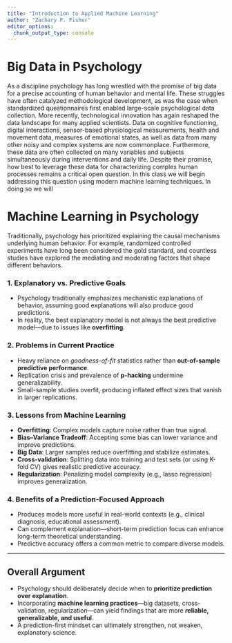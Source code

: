 ```yaml
---
title: "Introduction to Applied Machine Learning"
author: "Zachary F. Fisher" 
editor_options: 
  chunk_output_type: console
---
```



# Big Data in Psychology

As a discipline psychology has long wrestled with the promise of big data for a precise accounting of human behavior and mental life. These struggles have often catalyzed methodological development, as was the case when standardized questionnaires first enabled large-scale psychological data collection. More recently, technological innovation has again reshaped the data landscape for many applied scientists. Data on cognitive functioning, digital interactions, sensor-based physiological measurements, health and movement data, measures of emotional states, as well as data from many other noisy and complex systems are now commonplace. Furthermore, these data are often collected on many variables and subjects simultaneously during interventions and daily life. Despite their promise, how best to leverage these data for characterizing complex human processes remains a critical open question. In this class we will begin addressing this question using modern machine learning techniques. In doing so we will  


# Machine Learning in Psychology

Traditionally, psychology has prioritized explaining the causal mechanisms underlying human behavior. For example, randomized controlled experiments have long been considered the gold standard, and countless studies have explored the mediating and moderating factors that shape different behaviors.

### 1. Explanatory vs. Predictive Goals
- Psychology traditionally emphasizes mechanistic explanations of behavior, assuming good explanations will also produce good predictions.
- In reality, the best explanatory model is not always the best predictive model—due to issues like **overfitting**.

### 2. Problems in Current Practice
- Heavy reliance on *goodness-of-fit* statistics rather than **out-of-sample predictive performance**.
- Replication crisis and prevalence of **p-hacking** undermine generalizability.
- Small-sample studies overfit, producing inflated effect sizes that vanish in larger replications.

### 3. Lessons from Machine Learning
- **Overfitting**: Complex models capture noise rather than true signal.
- **Bias–Variance Tradeoff**: Accepting some bias can lower variance and improve predictions.
- **Big Data**: Larger samples reduce overfitting and stabilize estimates.
- **Cross-validation**: Splitting data into training and test sets (or using K-fold CV) gives realistic predictive accuracy.
- **Regularization**: Penalizing model complexity (e.g., lasso regression) improves generalization.

### 4. Benefits of a Prediction-Focused Approach
- Produces models more useful in real-world contexts (e.g., clinical diagnosis, educational assessment).
- Can complement explanation—short-term prediction focus can enhance long-term theoretical understanding.
- Predictive accuracy offers a common metric to compare diverse models.

---

## Overall Argument
- Psychology should deliberately decide when to **prioritize prediction over explanation**.
- Incorporating **machine learning practices**—big datasets, cross-validation, regularization—can yield findings that are more **reliable, generalizable, and useful**.
- A prediction-first mindset can ultimately strengthen, not weaken, explanatory science.



<!-- Graph theory and network analysis are often used interchangeably. Past literature may draw the line between graphs and networks by whether or not they "touch" real data. Others (e.g., [Barnes & Harary, 1983)](https://www.sciencedirect.com/science/article/pii/0378873383900266) might suggest that graph theory is where improvements are made to the field and network analysis are where those theories go to die. -->

<!-- In this seminar, we will abide by the former set of arguments. Graphs will apply to the theoretical models we are working with and networks will be the models when applied to data. -->

<!-- # Graph Theory -->

<!-- Graph theory is a field of mathematics which focuses on the pairwise relations between objects. The fundamental components of any graph are the vertices and links. In network analysis, we may be more familiar with the terminology: "nodes" and "edges", respectively. -->

<!-- I do not care which you use. -->

<!-- Graphs--or networks--have been used extensively throughout history for simplifying the representation of complex systems into simpler problems. It is not necessarily the case that a graph should be an exact representation of a system. A link could be the amalgam of many interactions that lead to a net association between the vertices. The possibilities of graphs are endless because they are so genuinely simple. -->

<!-- In what follows, we will discuss a brief history of the theory of graphs and network analysis. -->

<!-- ## A Brief History -->

<!-- The history of graph theory is quite extensive. It's difficult to pinpoint the exact origins of when people began connecting circles with lines and calling them things; however, the general consensus is that Euler's solving of the "[Bridges of Königsberg](https://en.wikipedia.org/wiki/Seven_Bridges_of_K%C3%B6nigsberg)" problem in 1736 was the first formalism of graph theory. -->

<!-- Since then, graph theory and--by extension--network analysis has seen a dramatic rise in their implementation and development across various fields including \[but not limited to\]: -->

<!-- -   Mathematics -->
<!-- -   Statistical Physics -->
<!-- -   Biology -->
<!-- -   Computer Science -->
<!-- -   Sociology -->
<!-- -   Psychology -->

<!-- This course is designed around the formalisms of graph theory and its extensions into network interventions, attacks, and control. Likewise, we will discuss alternative forms and representations of networks that--to my knowledge--have not been sufficiently discussed in the field of psychology. -->

<!-- This means that the more recent work on "network theories in Psychology" *a la* regularized pairwise Markov random fields will not be a primary focus of the course; however, they will be covered to give everyone familiarity with the contemporary directions of psychological research. -->

<!-- My hope is that exposure to the broader field of graph theory and/or network analysis will encourage a greater deal of thought and scrutiny over applications of these techniques to data which may or may not be amenable to graph theoretical problems. -->

<!-- In this seminar, we are learning analytic techniques that may or may not align with our theories of the real world. Do not fall into the trap of thinking graphs apply to all possible questions. Graphs--like CFAs, SEMs, SSMs, or any other acronym--imply something about our real world. If those assumptions are not tenable, then the model is inappropriate. -->

<!-- To quote from Barnes & Harary (1983): -->

<!-- > "**The example given from psychology \[of Factor Analysis\] shows also how the growth of a social science can be distorted when its practioners become dominated not by empirical evidence but by a mathematical technique in which they assume a proprietary interest. Network analysts should be forewarned against this hazard.**" -->

<!-- ## Some Illustrative Examples -->

<!-- Before we dive into defining a graph or network, we can talk about networks in the real-world. Surely, many of us have been exposed to networks whether we were aware of them at the time or not. For instance, this website is one of many websites that exist on the internet which is one of humanities greatest \[or worst, your choice\] creations. Likewise, the internet is fundamentally a network: -->

<!-- ::: center -->
<!-- ![](images/Fig2.jpg){width="60%"} -->
<!-- ::: -->

<!-- There, we can find vertices \[websites\] and links representing whether the website in question connects to another website. One might expect a website like Google to have a lot of "links" or connections while this website likely has very few--if any--connections. -->

<!-- Laniakeia in Hawaiian means, "Immeasurable Heaven" and is the name for our local galactic supercluster; the neighborhood of our Milky Way and billions of other was created by [Tully et al., 2014](https://www.nature.com/articles/nature13674) to represent the "flow" of galaxies towards or away some basic of attraction. Galaxies that ultimately shared the same main attractor where ultimately lumped into the same galactic neighborhood as us. -->

<!-- ::: center -->
<!-- ![](images/Fig1.jpeg){width="60%"} -->
<!-- ::: -->

<!-- Likewise, very small things and systems can be treated as graphs. Work by [Steinway et al., 2014](https://aacrjournals.org/cancerres/article/74/21/5963/599330/Network-Modeling-of-TGF-Signaling-in) identified pathways which resulted in the activation of the Sonic Hedgehog (SHH) signaling pathway which is involved in tissue repair and directed cellular genesis. In their work, they constructed a Boolean network to model these interactions and found that SHH gets hijacked during the epithelial-to-mesenchymal transition (EMT) which contributes to cancer progression. Once hijacked, SHH drives the development of cancer by enabling cells to become more invasive and likely to spread. -->

<!-- ::: center -->
<!-- ![](images/Fig3.jpeg){width="60%"} -->
<!-- ::: -->

<!-- Over the past decade, the use of graphs and networks has exploded in the psychological sciences. Much of my own research involves the intersection of networks and dynamical models. [In one of my papers](https://www.tandfonline.com/doi/full/10.1080/10705511.2024.2429544), we investigated how the strength of relations between psychological symptoms varied depending on the sampling interval. -->

<!-- ::: center -->
<!-- ![](images/Fig4.png){width="90%"} -->
<!-- ::: -->

<!-- All that said, graphs are incredibly broad representations of complex, real-world systems. Despite the fact that they may not represent the true mathematical model which may have generated our data, they are still powerful tools for understanding, modeling, and "controlling" real-world systems. -->

<!-- ## Defining a Graph -->

<!-- We begin our own journey in graph theory/network analysis by introducing the basic formalisms and mathematical notation of graphs. -->

<!-- This section may be among the most mathematically dense components of this entire seminar. If you have trouble following along, that is okay. Imagine today's meeting as learning the language for graph theory. -->

<!-- As with any language, these things take time to settle and become familiar. My hope is that exposure to these specific terms early on will lead to a much easier time grasping difficult concepts later in the quarter. -->

<!-- Ask questions. Ask for examples. Begin discussion. These will help you and others in the course. -->

<!-- Let's begin! -->

<!-- The most basic form of a graph--referred to as a simple undirected graph--is given by: -->

<!-- $$G = (V,E)$$ -->

<!-- where: -->

<!-- -   $G$: the graph is given by -->
<!-- -   $V$, a set of vertices and -->
<!-- -   $E \subseteq \{\{x, y\} \mid x, y \in V \text{ and } x \neq y\}$ -->

<!-- The notation of $E$ may be a bit challenging for those without familiarity with mathematical notation. First, we'll break down the notation and then verbalize the notation of $E$: -->

<!-- -   $\subseteq$: subset -->
<!-- -   $\{\cdot_{1}, \cdot_{2}\}$: an unordered pair; a pair where the order of $\cdot_{1}$ and $\cdot_{2}$ does **not** matter -->
<!-- -   $x, y \in V$: $x$ and $y$ "in the set of" $V$ -->
<!-- -   $x \neq y$: $x$ cannot equal $y$ -->

<!-- So, we verbalize the notation of $E$ as: -->

<!-- > $E$ is a subset of all unordered pairs, $\{x, y\}$ such that $x$ and $y$ are elements from the set of vertices, $V$, and are not the same vertex (i.e., $x \neq y$). -->

<!-- Put another way, $E$ is the subset of $\{x,y\}$ pairs of vertices which are connected to one another. They are our links or edges.  -->

<!-- It's important to note that the way we define $E$ has a strong effect on the types of graphs we will be able to generate and study. -->

<!-- Further, we can identify some limits to $G$ just by looking at the expression of $E$. Namely, in the number of total links that may exist in $G$ given $V$. -->

<!-- ### Reflection 1. -->

<!-- What are the limits imposed on $E$ given $V$? -->

<!-- Let's solve this by defining a graph comprised of 3 vertices and creating a table or a **matrix**; a term we will define formally in the following section.  -->

<!-- Assume that forbidden links are set to $0.00$ and allowable links are set to $1.00$. Given that, which links would be set to $1.00$? Which would be $0.00$?  -->

<!-- $$ -->
<!-- \underset{p\times p}{\mathbf{A}} =  -->
<!-- \begin{bmatrix} -->
<!-- a_{11} & a_{12} & a_{13} \\ -->
<!-- a_{21} & a_{22} & a_{23} \\ -->
<!-- a_{31} & a_{32} & a_{33} -->
<!-- \end{bmatrix} -->
<!-- $$ -->



<!-- <details> -->

<!-- <summary>Answer.</summary> -->

<!-- For the matrix, the elements are configured as follows: -->

<!-- $$ -->
<!-- \underset{p\times p}{\mathbf{A}} =  -->
<!-- \begin{bmatrix} -->
<!-- 0 & a_{1} & a_{2} \\ -->
<!-- a_{1} & 0 & a_{3} \\ -->
<!-- a_{2} & a_{3} & 0 -->
<!-- \end{bmatrix} -->
<!-- $$ -->
<!-- Note that the diagonal elements are 0 because $x \neq y$ and "off-diagonal" elements are equal to one another. This is the matrix implied by the rules of an undirected simple graph. -->

<!-- The definition of $E$ has several constraints: -->

<!-- -   First that: $x \neq y$ -->
<!-- -   Second that: $\{x,y\}$ are **unordered** pairs; meaning $\{x,y\} = \{y,x\}$ -->

<!-- This means that vertices in $G$ may not link to themselves and that 2 vertices may be connected to one other only once. -->

<!-- For our $3\times 3$ table only 3 links can be drawn out of the $3\times 3 = 9$ possible. We can simplify this to say that there are $n\times n$ cells. -->

<!-- -   The diagonal part is one set of $n$ -->
<!-- -   The parts above and below the diagonal are $n\times (n - 1)$ -->

<!-- If we only want the lower cells, we can just divide by 2 and get: $\frac{n\times(n-1)}{2}$. -->

<!-- To get our $n$ for our graph, we need to know the total number of vertices which is given by $|V|$ or the "cardinality" of $V$. This is just a fancy way of expressing the size of the set. -->

<!-- Thus, we can derive the total number of **possible** links as: -->

<!-- $$|E|_{max} = \frac{|V|(|V|-1)}{2}$$ where: -->

<!-- -   $|\cdot|$ is the cadinality--or size--of $\cdot$ -->

<!-- This means that the maximum cardinality--or size--of $E$ is constrained by the cardinality of $V$ -->

<!-- </details> -->

<!-- This is good to know as it sets a foundation for questions down the road and adjustments we may want to make to the definition of $E$ to make it align better with our own theories.  -->

<!-- Let's move on to a simple visualization of a graph in the following section. -->

<!-- ## Visualization of an Undirected Graph -->

<!-- Here, we will define a graph, $G$, which--as discussed above--is defined by $V$ and $E$. We will define $G$ by: -->

<!-- -   $V = \{A, B, C\}$ -->
<!-- -   $E = \{\{A,B\}, \{B,C\}, \{A,C\}\}$ -->

<!-- This tells us that we have a graph with 3-vertices and 3-links. -->

<!-- This is equivalent to the following graph in $\texttt{R}$: -->

<!-- ```{r, message = FALSE} -->
<!-- # The "#" symbol is how you add comments into R code. -->
<!--   # Add this before any text to avoid running it and running into errors -->

<!-- # First, we'll install the igraph package if we haven't done so already -->
<!--   # install.packages("igraph") -->
<!-- # After installing a package, we have to "call it in" via the library() or require() functions -->
<!-- library(igraph) -->
<!-- edges = c("A", "B",  -->
<!--           "B", "C",  -->
<!--           "A", "C") -->
<!-- g = make_graph(edges = edges, directed = FALSE) -->
<!-- plot(g) -->
<!-- ``` -->

<!-- As we discussed earlier, the definition of $E$ forces an interpretation of the graph that may or may not be amenable to the types of graphs that you work with in your own work. -->

<!-- ### Reflection 2. -->

<!-- -   First, what complex systems do you think are appropriately modeled by non-directed connections with no self-loops? Try to play devil's advocate even if you disagree. -->
<!-- -   Other than the link limit, what other constraints are imposed upon $E$ that may not align with graphs we might encounter in real life? -->

<!-- For those who have seen or worked with networks before, what might be missing in the graph that might expect? -->

<!-- <details> -->

<!-- <summary>Answer.</summary> -->

<!-- -   Friendship networks could be defined as bidirectional; though, when two vertices [people] disagree then we may need more complex definitions of $E$ -->
<!-- -   The classic co-authorship networks -->
<!-- -   Electrical grids and road networks -->

<!-- By contrast, many graphs we typically work with may: -->

<!-- -   Have well-defined bidirectional connections -->
<!-- -   Possess self-loops -->
<!-- -   Have weighted values for links between vertices -->

<!-- </details> -->

<!-- These discussions and thoughts might then push us to redefine $E$ and identify alternative definitions which may better reflect our reality. -->

<!-- ## Extending Upon $E$ -->

<!-- As discussed, the structure of the graph, $G$, is affected quite strongly by the nature of $E$. We may choose to adjust the definition of it to obtain networks that may better represent real-world systems. -->

<!-- For instance, we might adjust $E$ to mean: -->

<!-- $$E \subseteq \{(\{x,y\},i) | x, y \in V, i \in \mathbb{N}\}$$ Here, $E$ is the set of edges where each edge is a tuple comprised of the unordered vertex pair $\{x,y\}$ and $i \in \mathbb{N}$. The index, $i$, takes on any form from all of the natural numbers and distinguishes multiple multiple links connectin the same pair of vertices. -->

<!-- We can note several things from this new expression for $E$. First, we have relaxed the self-loop restriction (i.e., $x \neq y$). This allows a vertex to connect to itself. -->

<!-- Second, we have added an identifier which represents the numbered link between a set of vertices. -->

<!-- Ultimately, this new definition of $E$ changes our graph from an undirected simple graph to an undirected **multigraph**. -->

<!-- Given this new result, we may now observe the following connectivity pattern: -->

<!-- ```{r} -->
<!-- set.seed(1234) -->
<!-- edges = c("A", "B",  -->
<!--           "B", "C",  -->
<!--           "B", "C", -->
<!--           "B", "C", -->
<!--           "A", "C", -->
<!--           "A", "A", -->
<!--           "A", "A") -->
<!-- g = make_graph(edges = edges, directed = FALSE) -->
<!-- E(g)$id = seq_along(E(g)) -->
<!-- loop_edges = which(which_loop(g)) -->
<!-- loop_angles = rep(0, ecount(g)) -->
<!-- loop_angles[loop_edges] = c(270, 180) -->
<!-- plot(g, edge.loop.angle = loop_angles, margin = 0.20) -->
<!-- ``` -->

<!-- Here, we would have the edge list, $E$, denoted as: -->

<!-- -   $\{A, B, 1\}$ -->
<!-- -   $\{B, C, 1\}$ -->
<!-- -   $\{B, C, 2\}$ -->
<!-- -   $\{B, C, 3\}$ -->
<!-- -   $\{A, C, 1\}$ -->
<!-- -   $\{A, A, 1\}$ -->
<!-- -   $\{A, A, 2\}$ -->

<!-- This tells us that there are 2 $A-A$ links and 3 $B-C$ links. -->

<!-- ### Reflection 3. -->

<!-- Many of us have been exposed to networks previously even if we are not well-versed in their strict mathematical expression. Imagine that $\{A, B, C\}$ are some real, tangible variables that you may be familiar with. -->

<!-- What could the links between $\{A, B, C\}$ be representative of? -->

<!-- <details> -->

<!-- <summary>Examples.</summary> -->

<!-- -   $\{A, B, C\}$ could be cities and their links, roads. Cities often have multiple ways to move from $A$ to $B$ thereby explaining the multiple links -->
<!-- -   Neurons have multiple ways of exerting influence from certain hubs to others. In the presence of brain damage, some amount of alternative avenues may be utilized by the brain to accomplish tasks -->

<!-- </details> -->

<!-- ## The Digraph -->

<!-- Often, we may envision the relations between variables we are interested in as being directional. For instance, we may know that there is a temporal precedence to the connectivity patterns among our vertices. Such as, $\text{Caffeine Consumption } \rightarrow \text{ Wakefulness}$. In those instances, we may relax an additional components of $E$ to derive the "digraph" or--simply--a \[di\]rected \[graph\]. -->

<!-- To accomplish this, we revisit the equation for $E$ in an undirected simple graph: -->

<!-- $$E \subseteq \{\{x, y\} \mid x, y \in V \text{ and } x \neq y\}$$ -->

<!-- We already removed the restriction for no self-loops by eliminating $x \neq y$ when moving to the multigraph. Likewise, instead of forcing an \[un\]ordered pair--denoted by $\{\cdot\}$, we can allow for an **ordered** pair via $(\cdot)$: -->

<!-- $$E \subseteq \{(x, y) \mid x, y \in V\}$$ -->

<!-- Now, $x\rightarrow y \neq x \leftarrow y$. This doubles our set of possible links between vertices. If we also add back the self-loops, this means that the value of $|E|_{max}$--the theoretical cardinality of $E$ is given by: -->

<!-- $$|E|_{max} = |V|^2$$ -->

<!-- There we go! We've created an undirected simple graph, a multigraph, and a digraph. These are **far** from being the only graphs that we'll cover in the remainder of this seminar but it serves as a strong foundation for where we will go. -->

<!-- In the following pages, we will discuss: -->

<!-- -   Review Basic Operations in Matrix Algebra -->
<!-- -   Construction of Graphs by Adjacency Matrices -->
